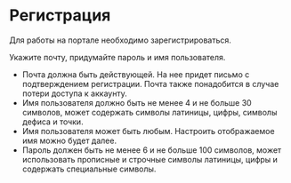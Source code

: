 
# Регистрация

Для работы на портале необходимо <Link href="https://app.xieffect.ru/signup">зарегистрироваться</Link>.

Укажите почту, придумайте пароль и имя пользователя.
- Почта должна быть действующей. На нее придет письмо с подтверждением регистрации. Почта также понадобится в случае потери доступа к аккаунту.
- Имя пользователя должно быть не менее 4 и не больше 30 символов, может содержать символы латиницы, цифры, символы дефиса и точки.
- Имя пользователя может быть любым. Настроить отображаемое имя можно будет далее.
- Пароль должен быть не менее 6 и не больше 100 символов, может использовать прописные и строчные символы латиницы, цифры и содержать специальные символы.